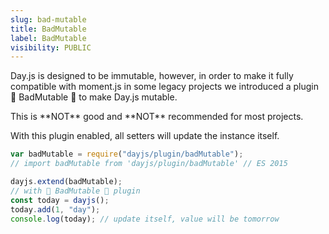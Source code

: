 ```yaml
---
slug: bad-mutable
title: BadMutable
label: BadMutable
visibility: PUBLIC
---
```


Day.js is designed to be immutable, however, in order to make it fully compatible with moment.js in some legacy projects we introduced a plugin 🚨 BadMutable 🚨 to make Day.js mutable.

<Callout type="alert">
This is **NOT** good and **NOT** recommended for most projects.
</Callout>

With this plugin enabled, all setters will update the instance itself.

```javascript
var badMutable = require("dayjs/plugin/badMutable");
// import badMutable from 'dayjs/plugin/badMutable' // ES 2015

dayjs.extend(badMutable);
// with 🚨 BadMutable 🚨 plugin
const today = dayjs();
today.add(1, "day");
console.log(today); // update itself, value will be tomorrow
```